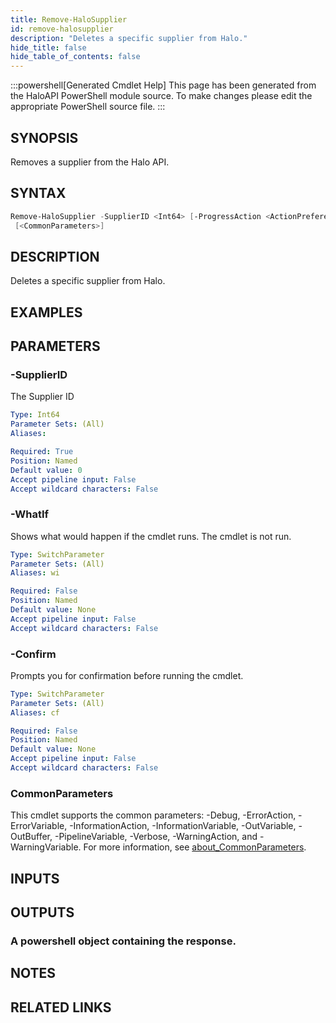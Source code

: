 ```yaml
---
title: Remove-HaloSupplier
id: remove-halosupplier
description: "Deletes a specific supplier from Halo."
hide_title: false
hide_table_of_contents: false
---
```


:::powershell[Generated Cmdlet Help]
This page has been generated from the HaloAPI PowerShell module source. To make changes please edit the appropriate PowerShell source file.
:::

## SYNOPSIS

Removes a supplier from the Halo API.

## SYNTAX

```powershell
Remove-HaloSupplier -SupplierID <Int64> [-ProgressAction <ActionPreference>] [-WhatIf] [-Confirm]
 [<CommonParameters>]
```

## DESCRIPTION

Deletes a specific supplier from Halo.

## EXAMPLES

## PARAMETERS

### -SupplierID

The Supplier ID

```yaml
Type: Int64
Parameter Sets: (All)
Aliases:

Required: True
Position: Named
Default value: 0
Accept pipeline input: False
Accept wildcard characters: False
```

### -WhatIf

Shows what would happen if the cmdlet runs.
The cmdlet is not run.

```yaml
Type: SwitchParameter
Parameter Sets: (All)
Aliases: wi

Required: False
Position: Named
Default value: None
Accept pipeline input: False
Accept wildcard characters: False
```

### -Confirm

Prompts you for confirmation before running the cmdlet.

```yaml
Type: SwitchParameter
Parameter Sets: (All)
Aliases: cf

Required: False
Position: Named
Default value: None
Accept pipeline input: False
Accept wildcard characters: False
```

### CommonParameters

This cmdlet supports the common parameters: -Debug, -ErrorAction, -ErrorVariable, -InformationAction, -InformationVariable, -OutVariable, -OutBuffer, -PipelineVariable, -Verbose, -WarningAction, and -WarningVariable. For more information, see [about_CommonParameters](http://go.microsoft.com/fwlink/?LinkID=113216).

## INPUTS


## OUTPUTS

### A powershell object containing the response.

## NOTES

## RELATED LINKS
